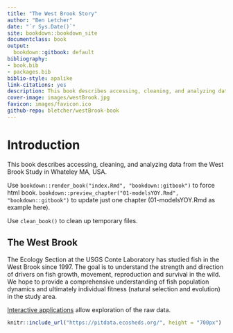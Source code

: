 ```yaml
--- 
title: "The West Brook Story"
author: "Ben Letcher"
date: "`r Sys.Date()`"
site: bookdown::bookdown_site
documentclass: book
output:
  bookdown::gitbook: default
bibliography:
- book.bib
- packages.bib
biblio-style: apalike
link-citations: yes
description: This book describes accessing, cleaning, and analyzing data from the West Brook Study in western MA, USA
cover-image: images/westBrook.jpg
favicon: images/favicon.ico
github-repo: bletcher/westBrook-book
---
```


# Introduction

This book describes accessing, cleaning, and analyzing data from the West Brook Study in Whateley MA, USA.

Use `bookdown::render_book("index.Rmd", "bookdown::gitbook")` to force html book. `bookdown::preview_chapter("01-modelsYOY.Rmd", "bookdown::gitbook")` to update just one chapter (01-modelsYOY.Rmd as example here). 

Use `clean_book()` to clean up temporary files.


## The West Brook
The Ecology Section at the USGS Conte Laboratory has studied fish in the West Brook since 1997. The goal is to understand the strength and direction of drivers on fish growth, movement, reproduction and survival in the wild. We hope to provide a comprehensive understanding of fish population dynamics and ultimately individual fitness (natural selection and evolution) in the study area.  

[Interactive applications](https://pitdata.ecosheds.org/) allow exploration of the raw data.
```r
knitr::include_url("https://pitdata.ecosheds.org/", height = "700px")
```

